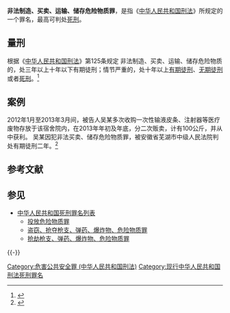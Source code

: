 '''非法制造、买卖、运输、储存危险物质罪'''，是指《[[中华人民共和国刑法|中华人民共和国刑法]]》所规定的一个罪名，最高可判处[[死刑|死刑]]。
== 量刑 ==
根据《[[中华人民共和国刑法|中华人民共和国刑法]]》第125条规定 非法制造、买卖、运输、储存危险物质的，处三年以上十年以下有期徒刑；情节严重的，处十年以上[[有期徒刑|有期徒刑]]、[[無期徒刑|无期徒刑]]或者[[死刑|死刑]]。<ref>{{Cite web|url=http://china.findlaw.cn/fagui/p_1/363931.html|title=中华人民共和国刑法（2015年9月最新版）_找法网|accessdate=2017-02-02|work=china.findlaw.cn|deadurl=yes|archiveurl=https://web.archive.org/web/20170126083636/http://china.findlaw.cn/fagui/p_1/363931.html|archivedate=2017-01-26}}</ref>
== 案例 ==
2012年1月至2013年3月间，被告人吴某多次收购一次性输液皮条、注射器等医疗废物存放于该宿舍院内，在2013年年初及年底，分二次贩卖，计有100公斤，并从中获利。 吴某因犯非法买卖、储存危险物质罪，被安徽省芜湖市中级人民法院判处有期徒刑二年。<ref>{{Cite web|url=http://www.pkulaw.cn/case/pfnl_1970324852817770.html?match=Exact|title=吴某、杜某犯非法制造、买卖、运输、储存危险物质案_司法案例_北大法宝|accessdate=2017-02-02|work=www.pkulaw.cn|language=en}}</ref>

== 参考文献 ==
{{Reflist|30em}}

== 参见 ==
{{Portal|中华人民共和国|法律}}
* [[中华人民共和国死刑罪名列表|中华人民共和国死刑罪名列表]]
** [[投放危险物质罪|投放危险物质罪]]
** [[盗窃、抢夺枪支、弹药、爆炸物、危险物质罪|盗窃、抢夺枪支、弹药、爆炸物、危险物质罪]]
** [[抢劫枪支、弹药、爆炸物、危险物质罪|抢劫枪支、弹药、爆炸物、危险物质罪]]

{{-}}
{{中华人民共和国刑法罪名}}
{{中华人民共和国死刑|罪名}}

[[Category:危害公共安全罪_(中华人民共和国刑法)|Category:危害公共安全罪 (中华人民共和国刑法)]]
[[Category:现行中华人民共和国刑法死刑罪名|Category:现行中华人民共和国刑法死刑罪名]]